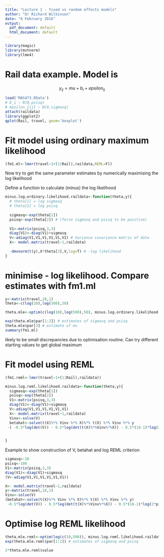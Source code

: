 ```yaml
---
title: "Lecture 1 - fixed vs random effects models"
author: "Dr Richard Wilkinson"
date: "8 February 2016"
output:
  pdf_document: default
  html_document: default
---
```



```r
library(magic)
library(mvtnorm)
library(lme4)

```

# Rail data example. Model is

$$
y_{ij} = mu + b_i + epsilon_{ij}
$$

```r
load('MAS473.RData')
# b_i ~ N(0,psisq)
# epsilon_{ij} ~ N(0,sigmasq)
attach(raildata)
library(ggplot2)
qplot(Rail, travel, geom='boxplot')
```

# Fit model using ordinary maximum likelihood

```r
(fm1.ml<-lmer(travel~1+(1|Rail),raildata,REML=F))
```

Now try to get the same parameter estimates by numerically maximising the log likelihood

Define a function to calculate (minus) the log likelihood

```r
minus.log.ordinary.likelihood.raildata<-function(theta,y){
  # theta[1] = log sigmasq 
  # theta[2] = log psisq
  
  sigmasq<-exp(theta[1])
  psisq<-exp(theta[2]) # (force sigmasq and psisq to be positive)
  
  V1<-matrix(psisq,3,3)
  diag(V1)<-diag(V1)+sigmasq
  V<-adiag(V1,V1,V1,V1,V1,V1) # Variance covariance matrix of data
  X<- model.matrix(travel~1,raildata)
  
  -dmvnorm(t(y),X*theta[3],V,log=T) # -log likelihood
}

```


# minimise - log likelihood. Compare estimates with fm1.ml

```r
y<-matrix(travel,18,1)
theta<-c(log(10),log(500),50)

theta.mle<-optim(c(log(10),log(500),50), minus.log.ordinary.likelihood.raildata,y=matrix(travel,18,1))

exp(theta.mle$par[1:2]) # estimates of sigmasq and psisq
theta.mle$par[3] # estimate of mu
summary(fm1.ml)
```

likely to be small discrepancies due to optimisation routine. 
Can try different starting values to get global maximum


# Fit model using REML

```r
(fm1.reml<-lmer(travel~1+(1|Rail),raildata))

```

```r
minus.log.reml.likelihood.raildata<-function(theta,y){
  sigmasq<-exp(theta[1])
  psisq<-exp(theta[2])
  V1<-matrix(psisq,3,3)
  diag(V1)<-diag(V1)+sigmasq
  V<-adiag(V1,V1,V1,V1,V1,V1)
  X<- model.matrix(travel~1,raildata)
  Vinv<-solve(V)
  betahat<-solve(t(X)%*% Vinv %*% X)%*% t(X) %*% Vinv %*% y
 -( -0.5*log(det(V)) - 0.5*log(det(t(X)%*%Vinv%*%X)) - 0.5*(18-1)*log(2*pi) - 0.5*t(y-X%*%betahat)%*%Vinv%*%(y-X%*%betahat))
    

}
```

Example to show construction of V, betahat and log REML criterion

```r
sigmasq<-10
psisq<-100
V1<-matrix(psisq,3,3)
diag(V1)<-diag(V1)+sigmasq
(V<-adiag(V1,V1,V1,V1,V1,V1))

X<- model.matrix(travel~1,raildata)
y<-matrix(travel,18,1)
Vinv<-solve(V)
(betahat<-solve(t(X)%*% Vinv %*% X)%*% t(X) %*% Vinv %*% y)
 -0.5*log(det(V)) - 0.5*log(det(t(X)%*%Vinv%*%X)) - 0.5*(18-1)*log(2*pi) - 0.5*t(y-X%*%betahat)%*%Vinv%*%(y-X%*%betahat)
```

# Optimise log REML likelihood
```r
theta.mle.reml<-optim(log(c(10,500)), minus.log.reml.likelihood.raildata,y=matrix(travel,18,1))
exp(theta.mle.reml$par[1:2]) # estimates of sigmasq and psisq

2*theta.mle.reml$value
```



